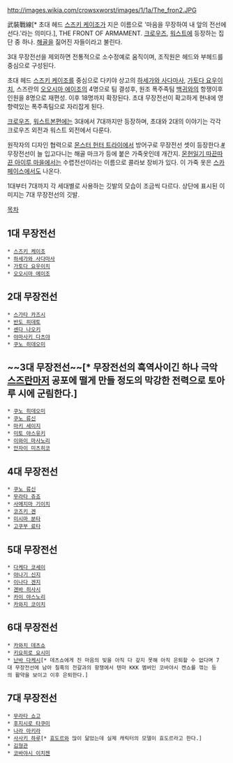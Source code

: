 http://images.wikia.com/crowsxworst/images/1/1a/The_fron2.JPG

武裝戰線[* 초대 헤드 [[스즈키 케이조]]가 지은 이름으로 '마음을 무장하여 내 앞의 전선에 선다.'라는 의미다.], THE FRONT OF ARMAMENT. [[크로우즈]], [[워스트]]에 등장하는 집단 중 하나. [[해골]]을 짊어진 자들이라고 불린다.

3대 무장전선을 제외하면 전통적으로 소수정예로 움직이며, 조직원은 헤드와 부헤드를 중심으로 구성된다.

초대 헤드 [[스즈키 케이조]]를 중심으로 다키야 상고의 [[하세가와 사다마사]], [[가토다 요우이치]], 스즈란의 [[오오시마 에이조]]의 4명으로 팀 결성후, 원조 폭주족팀 [[백귀]]와의 항쟁이후 인원을 8명으로 재편성. 이후 18명까지 확장된다. 초대 무장전선이 확고하게 현내에 영향력있는 폭주족팀으로 자리잡게 된다.

[[크로우즈]], [[워스트]]본편에는 3대에서 7대까지만 등장하며, 초대와 2대의 이야기는 각각 크로우즈 외전과 워스트 외전에서 다룬다.

원작자의 디자인 협력으로 [[몬스터 헌터 트라이]]에서 방어구로 무장전선 셋이 등장한다.[http://www.ruliweb.com/ruliboard/read.htm?num=24033&table=game_nin02 #] 무장전선이 늘 입고다니는 해골 마크가 등에 붙은 가죽옷인데 개간지. [[몬헌일기 따끈따끈 아이루 마을]]에서는 수렵전선이라는 이름으로 콜라보 장비가 있다. 이 가죽 옷은 [[스카페이스]]에서도 나온다.

1대부터 7대까지 각 세대별로 사용하는 깃발의 모습이 조금씩 다르다. 상단에 표시된 이미지는 7대 무장전선의 깃발.

[[목차]]

== 1대 무장전선 ==
 * [[스즈키 케이조]]
 * [[하세가와 사다마사]]
 * [[가토다 요우이치]]
 * [[오오시마 에이조]]

== 2대 무장전선 ==
 * [[스가타 카즈시]]
 * [[반도 히데토]]
 * [[센다 나오키]]
 * [[야마사키 다츠야]]
 * [[쿠노 히데오미]]

== ~~3대 무장전선~~[* 무장전선의 흑역사이긴 하나 극악 [[스즈란]]마저 공포에 떨게 만들 정도의 막강한 전력으로 토아루 시에 군림한다.] ==
 * [[쿠노 히데오미]]
 * [[쿠노 류신]]
 * [[마키 세이지]]
 * [[미토 야스유키]]
 * [[이와이 마사노리]]
 * [[안자이 미츠히코]]

== 4대 무장전선 ==
 * [[쿠노 류신]]
 * [[무라타 쥬죠]]
 * [[사메지마 기이치]]
 * [[코즈키 겐]]
 * [[미시마 분타]]
 * [[고쿠부 료타]]

== 5대 무장전선 ==
 * [[다케다 코세이]]
 * [[야나기 신지]]
 * [[이나다 겐지]]
 * [[겐바 히사시]]
 * [[카이 야스노리]]
 * [[카와지 코이치]]

== 6대 무장전선 ==
 * [[카와치 데츠쇼]]
 * [[키요히로 요시미]]
 * [[난바 다케시]][* 데츠쇼에게 진 마음의 빚을 아직 다 갚지 못해 아직 은퇴할 수 없다며 7대 무장전선에 남아 칠흑의 전갈과의 항쟁에서 텐마 KKK 멤버인 코바야시 켄쇼를 꺾는 등의 활약을 보이고 이후 은퇴한다.]

== 7대 무장전선 ==
 * [[무라타 쇼고]]
 * [[후지시로 타쿠미]]
 * [[나라 아키라]]
 * [[사사키 하루]][* [[효도르]]와 많이 닮았는데 실제 캐릭터의 모델이 효도르라고 한다.]
 * [[김형관]]
 * [[코바야시 이치젠]]
 
